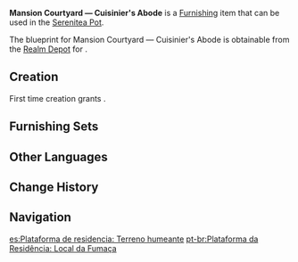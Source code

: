 {{Furnishing Infobox
|id             = 370716
|image          = Item Mansion Courtyard — Cuisinier's Abode.png
|category       = Building
|subcategory    = Sumeru
|quality        = 4
|adeptal_energy = 90
|load           = 250
|reduced_load   = 163
|description    = A tower in Sumeru Mansion: Meditative Retreat. A delicate umbrella stands at the center of the platform, offering a limited amount of cover — just enough for a small stove or campfire.<br />Cooking certain cuisines in the rainforest necessitates controlling for environmental moisture and keeping ingredients as dry as possible. Heading higher up to avoid the moist, low ground and the dew drops falling from the leaves is probably a good idea...
|mention        = 
|blueprint      = Realm Depot
|source1        = 
|surface        = 1
|height         = 12.5
}}
'''Mansion Courtyard — Cuisinier's Abode''' is a [[Furnishing]] item that can be used in the [[Serenitea Pot]].

The blueprint for Mansion Courtyard — Cuisinier's Abode is obtainable from the [[Realm Depot]] for {{Item|Realm Currency|24|x=240}}.

==Creation==
First time creation grants {{Item|Trust|24|x=90}}.
{{Recipe
|type = Creation
|time = 16h
|Brightwood = 12
|sort = Brightwood
}}

==Furnishing Sets==
{{Craft Usage}}

==Other Languages==
{{Other Languages
|default_hidden = 1
|en      = Mansion Courtyard &mdash; Cuisinier's Abode
|zhs     = 穹居台榭-「烟袅之地」
|zhs_rm  = Qióngjū Táixiè - "Yān Niǎo zhī Dì"
|zht     = 穹居台榭-「煙嫋之地」
|zht_rm  = Qióngjū Táixiè - "Yān Niǎo zhī Dì"
|ja      = 住居の台榭‐「煙が立ち昇る地」
|ja_rm   = Juukyo no Daisha - "Kemuri ga Tachinobaru Chi"{{Assumed}}
|ko      = 거주지의 누대-「연기가 피어오르는 곳」
|ko_rm   = Geojuji-ui Nudae - "Yeongiga Pieooreuneun Got"
|es      = Plataforma de residencia: Terreno humeante
|fr      = Cour de manoir «&nbsp;Antre du cuisinier&nbsp;»
|ru      = Двор особняка: Обитель дыма
|th      = ลานคฤหาสน์ - "พื้นควันหมุนวน"
|th_rm   = 
|vi      = Mái Đình "Nơi Khói Tỏa"
|de      = Gutshaus-Pavillon – „Ort des aufsteigenden Rauchs“
|id      = Taman Kediaman: Kediaman Koki
|pt      = Plataforma da Residência: Local da Fumaça
|tr      = Köşk Avlusu - Aşçının Meskeni
|it      = Dimora del cuoco del cortile della magione
}}

==Change History==
{{Change History|3.2}}

==Navigation==
{{Furnishing Navbox|exterior}}

[[es:Plataforma de residencia: Terreno humeante]]
[[pt-br:Plataforma da Residência: Local da Fumaça]]
